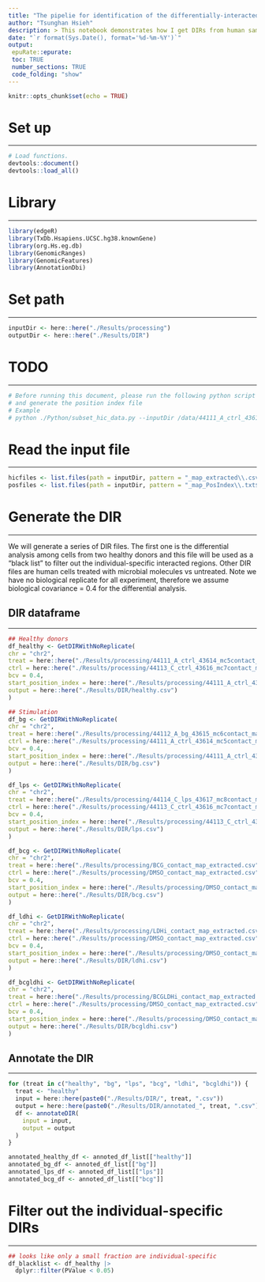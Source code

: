```yaml
---
title: "The pipelie for identification of the differentially-interacted regions (DIRs)."
author: "Tsunghan Hsieh"
description: > This notebook demonstrates how I get DIRs from human samples treated with microbial molecules.
date: "`r format(Sys.Date(), format='%d-%m-%Y')`"
output:
 epuRate::epurate:
 toc: TRUE
 number_sections: TRUE
 code_folding: "show"
---
```

```r
knitr::opts_chunk$set(echo = TRUE)
```

# Set up
***
```r
# Load functions.
devtools::document()
devtools::load_all()
```

# Library
***
```r
library(edgeR)
library(TxDb.Hsapiens.UCSC.hg38.knownGene)
library(org.Hs.eg.db)
library(GenomicRanges)
library(GenomicFeatures)
library(AnnotationDbi)
```

# Set path
***

```r
inputDir <- here::here("./Results/processing")
outputDir <- here::here("./Results/DIR")
```

# TODO
***
```python
# Before running this document, please run the following python script to subset hic data 
# and generate the position index file
# Example
# python ./Python/subset_hic_data.py --inputDir /data/44111_A_ctrl_43614_mc5contact_map.hic --outputDir /Results/processing/ --rowChr chr2 --columnChr chr2 --rowStart 112735986 --rowEnd 113204585 --columnStart 112735986 --columnEnd 113204585 --res 5000
```

# Read the input file
*** 

```r
hicfiles <- list.files(path = inputDir, pattern = "_map_extracted\\.csv$", full.names = TRUE)
posfiles <- list.files(path = inputDir, pattern = "_map_PosIndex\\.txt$", full.names = TRUE)
```

# Generate the DIR
***
We will generate a series of DIR files. The first one is the differential analysis among cells from two healthy donors and this file will be used as a "black list" to filter out the individual-specific interacted regions. Other DIR files are human cells treated with microbial molecules vs untreated. Note we have no biological replicate for all experiment, therefore we assume biological covariance = 0.4 for the differential analysis.

## DIR dataframe
***

```r
## Healthy donors
df_healthy <- GetDIRWithNoReplicate(
chr = "chr2",
treat = here::here("./Results/processing/44111_A_ctrl_43614_mc5contact_map_extracted.csv"),
ctrl = here::here("./Results/processing/44113_C_ctrl_43616_mc7contact_map_extracted.csv"),
bcv = 0.4,
start_position_index = here::here("./Results/processing/44111_A_ctrl_43614_mc5contact_map_PosIndex.txt"),
output = here::here("./Results/DIR/healthy.csv")
)

## Stimulation
df_bg <- GetDIRWithNoReplicate(
chr = "chr2",
treat = here::here("./Results/processing/44112_A_bg_43615_mc6contact_map_extracted.csv"),
ctrl = here::here("./Results/processing/44111_A_ctrl_43614_mc5contact_map_extracted.csv"),
bcv = 0.4,
start_position_index = here::here("./Results/processing/44111_A_ctrl_43614_mc5contact_map_PosIndex.txt"),
output = here::here("./Results/DIR/bg.csv")
)

df_lps <- GetDIRWithNoReplicate(
chr = "chr2",
treat = here::here("./Results/processing/44114_C_lps_43617_mc8contact_map_extracted.csv"),
ctrl = here::here("./Results/processing/44113_C_ctrl_43616_mc7contact_map_extracted.csv"),
bcv = 0.4,
start_position_index = here::here("./Results/processing/44113_C_ctrl_43616_mc7contact_map_PosIndex.txt"),
output = here::here("./Results/DIR/lps.csv")
)

df_bcg <- GetDIRWithNoReplicate(
chr = "chr2",
treat = here::here("./Results/processing/BCG_contact_map_extracted.csv"),
ctrl = here::here("./Results/processing/DMSO_contact_map_extracted.csv"),
bcv = 0.4,
start_position_index = here::here("./Results/processing/DMSO_contact_map_PosIndex.txt"),
output = here::here("./Results/DIR/bcg.csv")
)

df_ldhi <- GetDIRWithNoReplicate(
chr = "chr2",
treat = here::here("./Results/processing/LDHi_contact_map_extracted.csv"),
ctrl = here::here("./Results/processing/DMSO_contact_map_extracted.csv"),
bcv = 0.4,
start_position_index = here::here("./Results/processing/DMSO_contact_map_PosIndex.txt"),
output = here::here("./Results/DIR/ldhi.csv")
)

df_bcgldhi <- GetDIRWithNoReplicate(
chr = "chr2",
treat = here::here("./Results/processing/BCGLDHi_contact_map_extracted.csv"),
ctrl = here::here("./Results/processing/DMSO_contact_map_extracted.csv"),
bcv = 0.4,
start_position_index = here::here("./Results/processing/DMSO_contact_map_PosIndex.txt"),
output = here::here("./Results/DIR/bcgldhi.csv")
)
```
## Annotate the DIR
***
```r

for (treat in c("healthy", "bg", "lps", "bcg", "ldhi", "bcgldhi")) {
  treat <- "healthy"
  input = here::here(paste0("./Results/DIR/", treat, ".csv"))
  output = here::here(paste0("./Results/DIR/annotated_", treat, ".csv"))
  df <- annotateDIR(
    input = input,
    output = output
  )
}

annotated_healthy_df <- annoted_df_list[["healthy"]]
annotated_bg_df <- annoted_df_list[["bg"]]
annotated_lps_df <- annoted_df_list[["lps"]]
annotated_bcg_df <- annoted_df_list[["bcg"]]

```

# Filter out the individual-specific DIRs
***

```r
## looks like only a small fraction are individual-specific
df_blacklist <- df_healthy |>
  dplyr::filter(PValue < 0.05)
```
